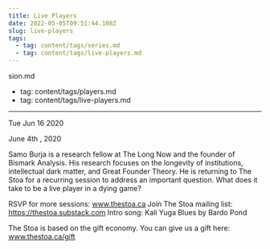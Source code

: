 ```yaml
---
title: Live Players
date: 2022-05-05T09:51:44.108Z
slug: live-players
tags:
  - tag: content/tags/series.md
  - tag: content/tags/live-players.md
---
```



sion.md
  - tag: content/tags/players.md
  - tag: content/tags/live-players.md
---





Tue Jun 16 2020

June 4th , 2020

Samo Burja is a research fellow at The Long Now and the founder of Bismark Analysis. His research focuses on the longevity of institutions, intellectual dark matter, and Great Founder Theory. He is returning to The Stoa for a recurring session to address an important question. What does it take to be a live player in a dying game?

RSVP for more sessions: www.thestoa.ca
Join The Stoa mailing list: https://thestoa.substack.com
Intro song: Kali Yuga Blues by Bardo Pond

The Stoa is based on the gift economy. You can give us a gift here: www.thestoa.ca/gift


